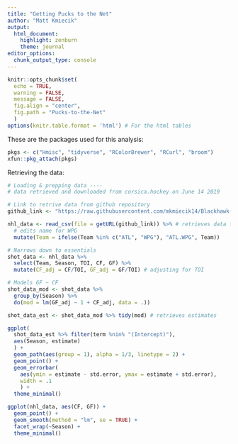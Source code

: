 ```yaml
---
title: "Getting Pucks to the Net"
author: "Matt Kmiecik"
output:
  html_document:
    highlight: zenburn
    theme: journal
editor_options: 
  chunk_output_type: console
---
```


```r
knitr::opts_chunk$set(
  echo = TRUE, 
  warning = FALSE, 
  message = FALSE,
  fig.align = "center",
  fig.path = "Pucks-to-the-Net"
  )
options(knitr.table.format = 'html') # For the html tables
```

These are the packages used for this analysis:

```r
pkgs <- c("Hmisc", "tidyverse", "RColorBrewer", "RCurl", "broom")
xfun::pkg_attach(pkgs)
```

Retrieving the data:

```r
# Loading & prepping data ----
# data retrieved and downloaded from corsica.hockey on June 14 2019

# Link to retrive data from github repository
github_link <- "https://raw.githubusercontent.com/mkmiecik14/Blackhawk-Up/master/Data/nhl-team-stats-2007-2019.csv"

nhl_data <- read_csv(file = getURL(github_link)) %>% # retrieves data from github
  # edits name for WPG
  mutate(Team = ifelse(Team %in% c("ATL", "WPG"), "ATL.WPG", Team))

# Narrows down to essentials
shot_data <- nhl_data %>% 
  select(Team, Season, TOI, CF, GF) %>%
  mutate(CF_adj = CF/TOI, GF_adj = GF/TOI) # adjusting for TOI

# Models GF ~ CF
shot_data_mod <- shot_data %>%
  group_by(Season) %>%
  do(mod = lm(GF_adj ~ 1 + CF_adj, data = .))

shot_data_est <- shot_data_mod %>% tidy(mod) # retrieves estimates

ggplot(
  shot_data_est %>% filter(term %nin% "(Intercept)"),
  aes(Season, estimate)
  ) +
  geom_path(aes(group = 1), alpha = 1/3, linetype = 2) +
  geom_point() +
  geom_errorbar(
    aes(ymin = estimate - std.error, ymax = estimate + std.error),
    width = .1
    ) +
  theme_minimal()

ggplot(nhl_data, aes(CF, GF)) +
  geom_point() +
  geom_smooth(method = "lm", se = TRUE) +
  facet_wrap(~Season) +
  theme_minimal()




```




